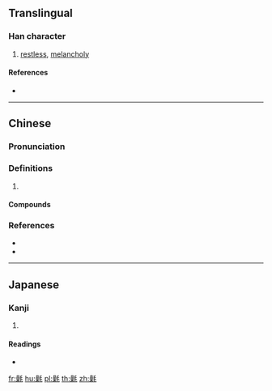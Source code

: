 ==Translingual==

===Han character===
{{Han char|rn=82|rad=毛|as=13|sn=17|four=62914|canj=RDHQU|ids=⿰喿毛}}

# [[restless]], [[melancholy]]

====References====
* {{Han ref|kx=0596.280|dkj=16984|dj=0988.030|hdz=32007.040|uh=6C09|ud=27657|bh=ED4D|bd=60749}}

----

==Chinese==
{{zh-forms}}

===Pronunciation===
{{zh-pron
|m=zào
|c=cou3,sou3
|cat=
}}

===Definitions===
{{zh-hanzi}}

# {{zh-only|毷氉}}

====Compounds====
{{zh-der|打毷氉|毷氉}}

===References===
* {{R:twedu|C06028}}
* {{R:yue:Hanzi}}

----

==Japanese==

===Kanji===
{{ja-kanji|grade=|rs=毛13}}

# {{defn|lang=ja|sort=毛13}}

====Readings====
* {{ja-readings|on=[[そう]] (sō)|kun=[[け]] (ke)}}

[[fr:氉]]
[[hu:氉]]
[[pl:氉]]
[[th:氉]]
[[zh:氉]]